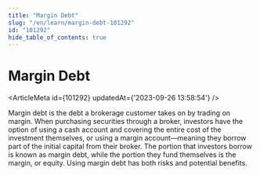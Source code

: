 ```yaml
---
title: "Margin Debt"
slug: "/en/learn/margin-debt-101292"
id: "101292"
hide_table_of_contents: true
---
```



# Margin Debt

<ArticleMeta id={101292} updatedAt={'2023-09-26 13:58:54'} />
<div className='border-solid border-b border-t-0 my-4 border-[var(--ifm-color-gray-300)]' />

Margin debt is the debt a brokerage customer takes on by trading on margin. When purchasing securities through a broker, investors have the option of using a cash account and covering the entire cost of the investment themselves, or using a margin account—meaning they borrow part of the initial capital from their broker. The portion that investors borrow is known as margin debt, while the portion they fund themselves is the margin, or equity. Using margin debt has both risks and potential benefits.
